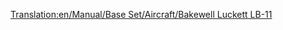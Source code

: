 [[Translation:en/Manual/Base Set/Aircraft/Bakewell Luckett LB-11]]

{{nl/Manual/Base Set/Aircraft/Vliegtuig|Name=Bakewell Luckett LB-11
|Image=[[File:en/Manual/Base Set/Aircraft/McDonnellDouglasMD-11.png|Bakewell Luckett LB-11]]
|Cost=40.515 (81,030)
|Speed=947 km/h (592 MPH)
|Annual=5.343 (10,686)
|Designed=1990
|Lifespan=25
|Capacity=230 passagiers & 25 zakken post
|Description=Een standaard straalvliegtuig. Voorkeur voor grotere vliegvelden.
|Real-lifeWikilink=McDonnell Douglas MD-11
|Real-life=McDonnell Douglas MD-11
}}
